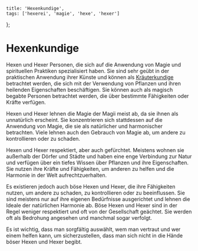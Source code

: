     title: 'Hexenkundige',
    tags: ['hexerei', 'magie', 'hexe', 'hexer']
};

# Hexenkundige

Hexen und Hexer Personen, die sich auf die Anwendung von Magie und spirituellen Praktiken spezialisiert haben.
Sie sind sehr geübt in der praktischen Anwendung ihrer Künste und können als [Kräuterkundige](wiki:kraeuterkunde) betrachtet werden,
die sich mit der Verwendung von Pflanzen und ihren heilenden Eigenschaften beschäftigen.
Sie können auch als magisch begabte Personen betrachtet werden, die über bestimmte Fähigkeiten oder Kräfte verfügen.

Hexen und Hexer lehnen die Magie der Magii meist ab, da sie ihnen als unnatürlich erscheint.
Sie konzentrieren sich stattdessen auf die Anwendung von Magie, die sie als natürlicher und harmonischer betrachten.
Viele lehnen auch den Gebrauch von Magie ab, um andere zu kontrollieren oder zu schaden.

Hexen und Hexer respektiert, aber auch gefürchtet. Meistens wohnen sie außerhalb der Dörfer und Städte und haben eine enge Verbindung zur Natur und verfügen über ein tiefes Wissen über Pflanzen und ihre Eigenschaften.
Sie nutzen ihre Kräfte und Fähigkeiten, um anderen zu helfen und die Harmonie in der Welt aufrechtzuerhalten.

Es existieren jedoch auch böse Hexen und Hexer, die ihre Fähigkeiten nutzen, um andere zu schaden, zu kontrollieren oder zu beeinflussen.
Sie sind meistens nur auf ihre eigenen Bedürfnisse ausgerichtet und lehnen die Ideale der natürlichen Harmonie ab.
Böse Hexen und Hexer sind in der Regel weniger respektiert und oft von der Gesellschaft geächtet.
Sie werden oft als Bedrohung angesehen und manchmal sogar verfolgt.

Es ist wichtig, dass man sorgfältig auswählt, wem man vertraut und wer einem helfen kann, um sicherzustellen, dass man sich nicht in die Hände böser Hexen und Hexer begibt.

